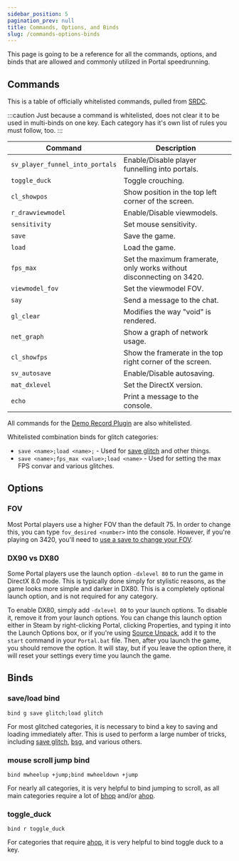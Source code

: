 ```yaml
---
sidebar_position: 5
pagination_prev: null
title: Commands, Options, and Binds
slug: /commands-options-binds
---
```


This page is going to be a reference for all the commands, options, and binds that are allowed and commonly utilized in
Portal speedrunning.

## Commands

This is a table of officially whitelisted commands, pulled from [SRDC](https://www.speedrun.com/portal/full_game?h=Out_of_Bounds-PC&rules=game&x=lvdowokp-kn0mz7ol.jq6nxjnl).

:::caution
Just because a command is whitelisted, does not clear it to be used in multi-binds on one key. Each category has it's own
list of rules you must follow, too.
:::

| Command                         | Description                                                          |
|---------------------------------|----------------------------------------------------------------------|
| `sv_player_funnel_into_portals` | Enable/Disable player funnelling into portals.                       |
| `toggle_duck`                   | Toggle crouching.                                                    |
| `cl_showpos`                    | Show position in the top left corner of the screen.                  |
| `r_drawviewmodel`               | Enable/Disable viewmodels.                                           |
| `sensitivity`                   | Set mouse sensitivity.                                               |
| `save`                          | Save the game.                                                       |
| `load`                          | Load the game.                                                       |
| `fps_max`                       | Set the maximum framerate, only works without disconnecting on 3420. |
| `viewmodel_fov`                 | Set the viewmodel FOV.                                               |
| `say`                           | Send a message to the chat.                                          |
| `gl_clear`                      | Modifies the way "void" is rendered.                                 |
| `net_graph`                     | Show a graph of network usage.                                       |
| `cl_showfps`                    | Show the framerate in the top right corner of the screen.            |
| `sv_autosave`                   | Enable/Disable autosaving.                                           |
| `mat_dxlevel`                   | Set the DirectX version.                                             |
| `echo`                          | Print a message to the console.                                      |

All commands for the [Demo Record Plugin](/resources/demo-record-plugin#usage) are also whitelisted.

Whitelisted combination binds for glitch categories:
- `save <name>;load <name>;` - Used for [save glitch](/tricks/save-glitch) and other things.
- `save <name>;fps_max <value>;load <name>` - Used for setting the max FPS convar and various glitches.

## Options

### FOV

Most Portal players use a higher FOV than the default 75. In order to change this, you can type `fov_desired <number>` into
the console. However, if you're playing on 3420, you'll need to [use a save to change your FOV](/resources/saves#wakeup_saves).

### DX90 vs DX80
Some Portal players use the launch option `-dxlevel 80` to run the game in DirectX 8.0 mode. This is typically done simply
for stylistic reasons, as the game looks more simple and darker in DX80. This is a completely optional launch option, and
is not required for any category.

To enable DX80, simply add `-dxlevel 80` to your launch options. To disable it, remove it from your launch options. You
can change this launch option either in Steam by right-clicking Portal, clicking Properties, and typing it into the
Launch Options box, or if you're using [Source Unpack](/#source-unpack), add it to the `start` command in your `Portal.bat`
file. Then, after you launch the game, you should remove the option. It will stay, but if you leave the option there, it
will reset your settings every time you launch the game.

## Binds

### save/load bind
`bind g save glitch;load glitch`

For most glitched categories, it is necessary to bind a key to saving and loading immediately after. This is used to
perform a large number of tricks, including [save glitch](/tricks/save-glitch), [bsg](/tricks/bsg), and
various others.

### mouse scroll jump bind
`bind mwheelup +jump;bind mwheeldown +jump`

For nearly all categories, it is very helpful to bind jumping to scroll, as all main categories require a lot
of [bhop](/tricks/movement/bhop) and/or [ahop](/tricks/movement/ahop).

### toggle_duck
`bind r toggle_duck`

For categories that require [ahop](/tricks/movement/ahop), it is very helpful to bind toggle duck to a key.

